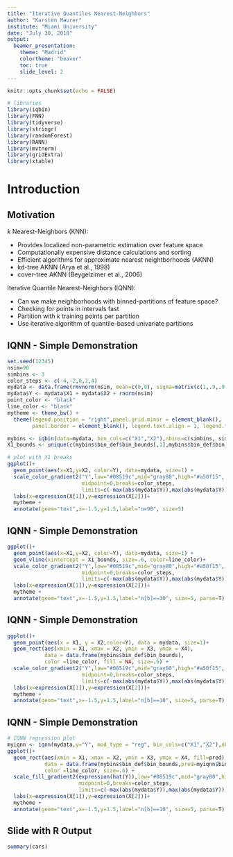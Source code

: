 ```yaml
---
title: "Iterative Quantiles Nearest-Neighbors"
author: "Karsten Maurer" 
institute: "Miami University"
date: "July 30, 2018"
output:
  beamer_presentation:
    theme: "Madrid"
    colortheme: "beaver"
    toc: true
    slide_level: 2
---
```


```r
knitr::opts_chunk$set(echo = FALSE)

# libraries
library(iqbin)
library(FNN)
library(tidyverse)
library(stringr)
library(randomForest)
library(RANN)
library(mvtnorm)
library(gridExtra)
library(xtable)
```

# Introduction
## Motivation

$k$ Nearest-Neighbors (KNN): 

- Provides localized non-parametric estimation over feature space
- Computationally expensive distance calculations and sorting
- Efficient algorithms for approximate nearest neightborhoods (AKNN)
- kd-tree AKNN (Arya et al., 1998) 
- cover-tree AKNN (Beygelzimer et al., 2006)

\vspace{.25cm}

Iterative Quantile Nearest-Neighbors (IQNN):

- Can we make neighborhoods with binned-partitions of feature space?
- Checking for points in intervals fast 
- Partition with $k$ training points per partition
- Use iterative algorithm of quantile-based univariate partitions

## IQNN - Simple Demonstration

```r
set.seed(12345)
nsim=90
simbins <- 3
color_steps <- c(-4,-2,0,2,4)
mydata <- data.frame(rmvnorm(nsim, mean=c(0,0), sigma=matrix(c(1,.9,.9,1),byrow=TRUE, nrow=2)))
mydata$Y <- mydata$X1 + mydata$X2 + rnorm(nsim)
point_color <- "black"
line_color <- "black"
mytheme <- theme_bw() + 
  theme(legend.position = "right",panel.grid.minor = element_blank(),
        panel.border = element_blank(), legend.text.align = 1, legend.title.align = .25)

mybins <- iqbin(data=mydata, bin_cols=c("X1","X2"),nbins=c(simbins, simbins), output="both")
X1_bounds <- unique(c(mybins$bin_def$bin_bounds[,1],mybins$bin_def$bin_bounds[,2]))

# plot with X1 breaks
ggplot()+
  geom_point(aes(x=X1,y=X2, color=Y), data=mydata, size=1) +
  scale_color_gradient2("Y",low="#08519c",mid="gray80",high="#a50f15",
                        midpoint=0,breaks=color_steps,
                        limits=c(-max(abs(mydata$Y)),max(abs(mydata$Y))))+
  labs(x=expression(X[1]),y=expression(X[2]))+
  mytheme +
  annotate(geom="text",x=-1.5,y=1.5,label="n=90", size=5)
```

## IQNN - Simple Demonstration

```r
ggplot()+
  geom_point(aes(x=X1,y=X2, color=Y), data=mydata, size=1) +
  geom_vline(xintercept = X1_bounds, size=.6, color=line_color)+
  scale_color_gradient2("Y",low="#08519c",mid="gray80",high="#a50f15",
                        midpoint=0,breaks=color_steps,
                        limits=c(-max(abs(mydata$Y)),max(abs(mydata$Y))))+
  labs(x=expression(X[1]),y=expression(X[2]))+
  mytheme +
  annotate(geom="text",x=-1.5,y=1.5,label="n[b]==30", size=5, parse=T)
```

## IQNN - Simple Demonstration

```r
ggplot()+
  geom_point(aes(x = X1, y = X2,color=Y), data = mydata, size=1)+  
  geom_rect(aes(xmin = X1, xmax = X2, ymin = X3, ymax = X4), 
            data = data.frame(mybins$bin_def$bin_bounds),
            color =line_color, fill = NA, size=.6) +
  scale_color_gradient2("Y",low="#08519c",mid="gray80",high="#a50f15",
                        midpoint=0,breaks=color_steps,
                        limits=c(-max(abs(mydata$Y)),max(abs(mydata$Y))))+
  labs(x=expression(X[1]),y=expression(X[2]))+
  mytheme +
  annotate(geom="text",x=-1.5,y=1.5,label="n[b]==10", size=5, parse=T)
```

## IQNN - Simple Demonstration

```r
# IQNN regression plot
myiqnn <- iqnn(mydata,y="Y", mod_type = "reg", bin_cols=c("X1","X2"),nbins=c(simbins,simbins))
ggplot()+
  geom_rect(aes(xmin = X1, xmax = X2, ymin = X3, ymax = X4, fill=pred), 
            data = data.frame(mybins$bin_def$bin_bounds,pred=myiqnn$bin_stats$pred),
            color =line_color, size=.6) +
  scale_fill_gradient2(expression(hat(Y)),low="#08519c",mid="gray80",high="#a50f15",
                       midpoint=0,breaks=color_steps,
                       limits=c(-max(abs(mydata$Y)),max(abs(mydata$Y))))+
  labs(x=expression(X[1]),y=expression(X[2]))+
  mytheme +
  annotate(geom="text",x=-1.5,y=1.5,label="n[b]==10", size=5, parse=T)
```


## Slide with R Output

```r
summary(cars)
```
